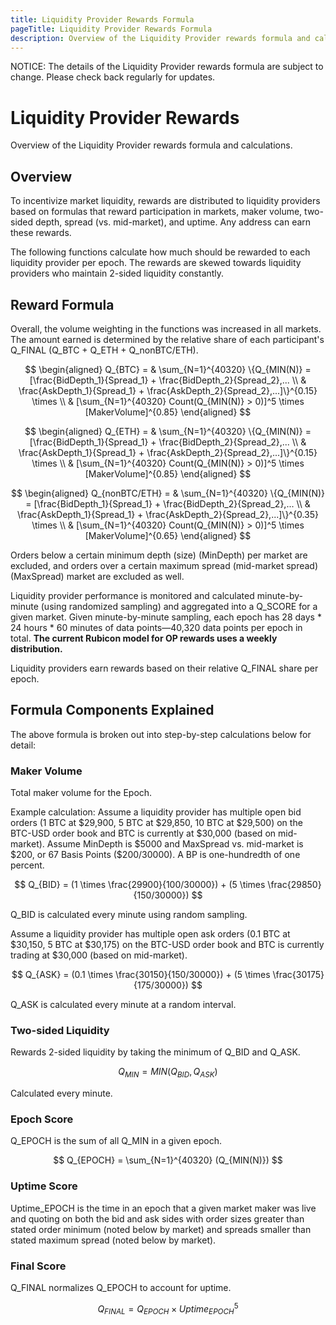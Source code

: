 ```yaml
---
title: Liquidity Provider Rewards Formula
pageTitle: Liquidity Provider Rewards Formula
description: Overview of the Liquidity Provider rewards formula and calculations
---
```



<Callout type="fees" title="Subject to Change">
  NOTICE: The details of the Liquidity Provider rewards formula are subject to change. Please check back regularly for updates.
</Callout>

# Liquidity Provider Rewards

Overview of the Liquidity Provider rewards formula and calculations.

## Overview

To incentivize market liquidity, rewards are distributed to liquidity providers based on formulas that reward participation in markets, maker volume, two-sided depth, spread (vs. mid-market), and uptime. Any address can earn these rewards.

The following functions calculate how much should be rewarded to each liquidity provider per epoch. The rewards are skewed towards liquidity providers who maintain 2-sided liquidity constantly.

## Reward Formula

Overall, the volume weighting in the functions was increased in all markets. The amount earned is determined by the relative share of each participant's Q_FINAL (Q_BTC + Q_ETH + Q_nonBTC/ETH).

$$
\begin{aligned}
Q_{BTC} = & \sum_{N=1}^{40320} \{Q_{MIN(N)} = [\frac{BidDepth_1}{Spread_1} + \frac{BidDepth_2}{Spread_2},... \\
& \frac{AskDepth_1}{Spread_1} + \frac{AskDepth_2}{Spread_2},...]\}^{0.15} \times \\
& [\sum_{N=1}^{40320} Count(Q_{MIN(N)} > 0)]^5 \times [MakerVolume]^{0.85}
\end{aligned}
$$

$$
\begin{aligned}
Q_{ETH} = & \sum_{N=1}^{40320} \{Q_{MIN(N)} = [\frac{BidDepth_1}{Spread_1} + \frac{BidDepth_2}{Spread_2},... \\
& \frac{AskDepth_1}{Spread_1} + \frac{AskDepth_2}{Spread_2},...]\}^{0.15} \times \\
& [\sum_{N=1}^{40320} Count(Q_{MIN(N)} > 0)]^5 \times [MakerVolume]^{0.85}
\end{aligned}
$$

$$
\begin{aligned}
Q_{nonBTC/ETH} = & \sum_{N=1}^{40320} \{Q_{MIN(N)} = [\frac{BidDepth_1}{Spread_1} + \frac{BidDepth_2}{Spread_2},... \\
& \frac{AskDepth_1}{Spread_1} + \frac{AskDepth_2}{Spread_2},...]\}^{0.35} \times \\
& [\sum_{N=1}^{40320} Count(Q_{MIN(N)} > 0)]^5 \times [MakerVolume]^{0.65}
\end{aligned}
$$

Orders below a certain minimum depth (size) (MinDepth) per market are excluded, and orders over a certain maximum spread (mid-market spread) (MaxSpread) market are excluded as well.

Liquidity provider performance is monitored and calculated minute-by-minute (using randomized sampling) and aggregated into a Q_SCORE for a given market. Given minute-by-minute sampling, each epoch has 28 days * 24 hours * 60 minutes of data points—40,320 data points per epoch in total. **The current Rubicon model for OP rewards uses a weekly distribution.**

Liquidity providers earn rewards based on their relative Q_FINAL share per epoch.

## Formula Components Explained

The above formula is broken out into step-by-step calculations below for detail:

### Maker Volume
Total maker volume for the Epoch.

Example calculation:
Assume a liquidity provider has multiple open bid orders (1 BTC at \$29,900, 5 BTC at \$29,850, 10 BTC at \$29,500) on the BTC-USD order book and BTC is currently at \$30,000 (based on mid-market). Assume MinDepth is \$5000 and MaxSpread vs. mid-market is \$200, or 67 Basis Points (\$200/30000). A BP is one-hundredth of one percent.

$$
Q_{BID} = (1 \times \frac{29900}{100/30000}) + (5 \times \frac{29850}{150/30000})
$$

Q_BID is calculated every minute using random sampling.

Assume a liquidity provider has multiple open ask orders (0.1 BTC at \$30,150, 5 BTC at \$30,175) on the BTC-USD order book and BTC is currently trading at \$30,000 (based on mid-market).

$$
Q_{ASK} = (0.1 \times \frac{30150}{150/30000}) + (5 \times \frac{30175}{175/30000})
$$

Q_ASK is calculated every minute at a random interval.

### Two-sided Liquidity
Rewards 2-sided liquidity by taking the minimum of Q_BID and Q_ASK.

$$
Q_{MIN} = MIN(Q_{BID}, Q_{ASK})
$$

Calculated every minute.

### Epoch Score
Q_EPOCH is the sum of all Q_MIN in a given epoch.

$$
Q_{EPOCH} = \sum_{N=1}^{40320} (Q_{MIN(N)})
$$

### Uptime Score
Uptime_EPOCH is the time in an epoch that a given market maker was live and quoting on both the bid and ask sides with order sizes greater than stated order minimum (noted below by market) and spreads smaller than stated maximum spread (noted below by market).

### Final Score
Q_FINAL normalizes Q_EPOCH to account for uptime.

$$
Q_{FINAL} = Q_{EPOCH} \times Uptime_{EPOCH}^5
$$
